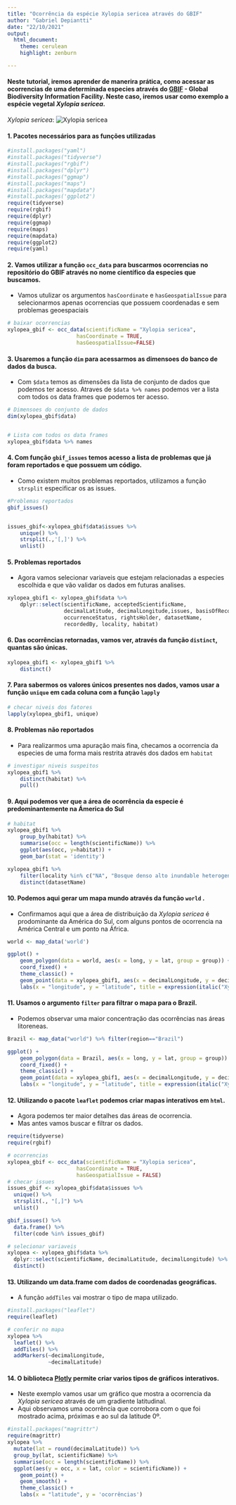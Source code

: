 ```yaml
---
title: "Ocorrência da espécie Xylopia sericea através do GBIF"
author: "Gabriel Depiantti"
date: "22/10/2021"
output:
  html_document:
    theme: cerulean
    highlight: zenburn  

---
```


#### Neste tutorial, iremos aprender de manerira prática, como acessar as ocorrencias de uma determinada especies através do [GBIF](https://www.gbif.org/) - Global Biodiversity Information Facility. Neste caso, iremos usar como exemplo a espécie vegetal _Xylopia sericea_.

_Xylopia sericea_: ![_Xylopia sericea_](\Users\gabri\Desktop\Gabriel Depiantti\Mestrado\Disciplinas\Ferramentas de Compartilhamento de BD\Ativadade_BDC\Atividade_Gabriel\Atividade_final\Ativ_Final_cien_colab\xylop.jpg)   


#### 1. Pacotes necessários para as funções utilizadas 
```r
#install.packages("yaml")
#install.packages("tidyverse") 
#install.packages("rgbif")
#install.packages("dplyr")
#install.packages("ggmap")
#install.packages("maps")
#install.packages("mapdata")
#install.packages('ggplot2')
require(tidyverse)
require(rgbif)
require(dplyr)
require(ggmap)
require(maps)
require(mapdata)
require(ggplot2)
require(yaml)
```
        
 
  
#### 2. Vamos utilizar a função `occ_data` para buscarmos ocorrencias no repositório do GBIF através no nome científico da especies que buscamos.
  + Vamos utulizar os argumentos  `hasCoordinate` e `hasGeospatialIssue` para selecionarmos apenas ocorrencias que possuem coordenadas e sem problemas geoespaciais

```r
# baixar ocorrencias
xylopea_gbif <- occ_data(scientificName = "Xylopia sericea", 
                      hasCoordinate = TRUE,
                      hasGeospatialIssue=FALSE)  

```




#### 3. Usaremos a função `dim` para acessarmos as dimensoes do banco de dados da busca.
  + Com `$data` temos as dimensões da lista de conjunto de dados que podemos ter acesso.
Atraves de `$data %>% names` podemos ver a lista com todos os data frames que podemos ter acesso.

```r


# Dimensoes do conjunto de dados 
dim(xylopea_gbif$data)


# Lista com todos os data frames
xylopea_gbif$data %>% names
```







#### 4. Com função `gbif_issues` temos acesso a lista de problemas que já foram reportados e que possuem um código.
  + Como existem muitos problemas reportados, utilizamos a função `strsplit` especificar os as issues.

```r
#Problemas reportados  
gbif_issues() 


issues_gbif<-xylopea_gbif$data$issues %>%
    unique() %>%
    strsplit(.,'[,]') %>%
    unlist() 
```








#### 5. Problemas reportados
  + Agora vamos selecionar variaveis que estejam relacionadas a especies escolhida e que vão validar os dados em futuras analises.

```r
xylopea_gbif1 <- xylopea_gbif$data %>%
    dplyr::select(scientificName, acceptedScientificName,
                  decimalLatitude, decimalLongitude,issues, basisOfRecord, 
                  occurrenceStatus, rightsHolder, datasetName, 
                  recordedBy, locality, habitat)
```








#### 6. Das ocorrências retornadas, vamos ver, através da função `distinct`, quantas são únicas.

```r
xylopea_gbif1 <- xylopea_gbif1 %>% 
    distinct()
```

#### 7. Para sabermos os valores únicos presentes nos dados, vamos usar a função `unique` em cada coluna com a função `lapply`

```r
# checar niveis dos fatores
lapply(xylopea_gbif1, unique)
```













#### 8. Problemas não reportados 
  + Para realizarmos uma apuração mais fina, checamos a ocorrencia da especies de uma forma mais restrita através dos dados em `habitat`
```r
# investigar niveis suspeitos
xylopea_gbif1 %>% 
    distinct(habitat) %>% 
    pull()
```



#### 9. Aqui podemos ver que a área de ocorrência da especie é predominantemente na Ámerica do Sul
```r
# habitat
xylopea_gbif1 %>%
    group_by(habitat) %>% 
    summarise(occ = length(scientificName)) %>% 
    ggplot(aes(occ, y=habitat)) +
    geom_bar(stat = 'identity') 
```








```r
xylopea_gbif1 %>% 
    filter(locality %in% c("NA", "Bosque denso alto inundable heterogeneo", "Arbustal denso", "Bosque inundado hasta 1.5 m. con Maquira coriacea, Erythroxylon, Pouteria, Brosimum lactescens y Xylopia.", "Mata de galeria. Margem direita do córrego, borda da mata.", "Bosque amazonico preandino inundable con Mauritia flexuosa, Cariniana domestica, Inga spp., y Protium spp.")) %>% 
    distinct(datasetName) 
```





#### 10. Podemos aqui gerar um mapa mundo através da função `world` .
  + Confirmamos aqui que a área de distribuição da _Xylopia sericea_ é prodominante da América do Sul, com alguns pontos de ocorrencia na América Central e um ponto na África.
```r
world <- map_data('world')

ggplot() +
    geom_polygon(data = world, aes(x = long, y = lat, group = group)) +
    coord_fixed() +
    theme_classic() +
    geom_point(data = xylopea_gbif1, aes(x = decimalLongitude, y = decimalLatitude), color = "red") +
    labs(x = "longitude", y = "latitude", title = expression(italic("Xylopia sericea")))
```


#### 11. Usamos o argumento `filter` para filtrar o mapa para o Brazil.
  + Podemos observar uma maior concentração das ocorrências nas áreas litoreneas.

```r
Brazil <- map_data("world") %>% filter(region=="Brazil")

ggplot() +
    geom_polygon(data = Brazil, aes(x = long, y = lat, group = group)) +
    coord_fixed() +
    theme_classic() +
    geom_point(data = xylopea_gbif1, aes(x = decimalLongitude, y = decimalLatitude), color = "red") +
    labs(x = "longitude", y = "latitude", title = expression(italic("Xylopia sericea")))
```




#### 12. Utilizando o pacote `leaflet` podemos criar mapas interativos em `html`.
  + Agora podemos ter maior detalhes das áreas de ocorrencia.
  + Mas antes vamos buscar e filtrar os dados.

```r

require(tidyverse)
require(rgbif)

# ocorrencias
xylopea_gbif <- occ_data(scientificName = "Xylopia sericea", 
                      hasCoordinate = TRUE,
                      hasGeospatialIssue = FALSE)
# checar issues
issues_gbif <- xylopea_gbif$data$issues %>% 
  unique() %>% 
  strsplit(., "[,]") %>% 
  unlist()

gbif_issues() %>% 
  data.frame() %>% 
  filter(code %in% issues_gbif)
```




```r
# selecionar variaveis
xylopea <- xylopea_gbif$data %>%
  dplyr::select(scientificName, decimalLatitude, decimalLongitude) %>% 
  distinct()
```



#### 13. Utilizando um data.frame com dados de coordenadas geográficas.
  + A função `addTiles` vai mostrar o tipo de mapa utilizado.

```r
#install.packages("leaflet") 
require(leaflet)

# conferir no mapa
xylopea %>% 
  leaflet() %>% 
  addTiles() %>% 
  addMarkers(~decimalLongitude,
             ~decimalLatitude)
```



#### 14. O biblioteca [Plotly](https://plotly.com/) permite criar varios tipos de gráficos interativos.
  + Neste exemplo vamos usar um gráfico que mostra a ocorrencia da _Xylopia sericea_ através de um gradiente latitudinal.
  + Aqui observamos uma ocorrência que corrobora com o que foi mostrado acima, próximas e ao sul da latitude 0º.
  
```r
#install.packages("magrittr")
require(magrittr)
xylopea %>% 
  mutate(lat = round(decimalLatitude)) %>% 
  group_by(lat, scientificName) %>%
  summarise(occ = length(scientificName)) %>%
  ggplot(aes(y = occ, x = lat, color = scientificName)) +
    geom_point() +
    geom_smooth() +
    theme_classic() +
    labs(x = "latitude", y = 'ocorrências')
```



